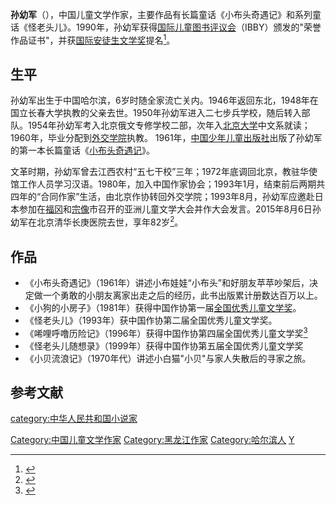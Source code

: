 {{Infobox writer <!-- For more information see [[:Template:Infobox_Writer/doc|:Template:Infobox Writer/doc]]. --> 
| name          = 孙幼军
| image         = 
| image_size    = 
| alt           = 
| caption       = 
| pseudonym     = 
| birth_name    =
| birth_date    = {{Birth date|1933|06|23}}
| birth_place   = [[中国|中国]]，哈尔滨
| death_date    = {{Death date and age|2015|08|06|1933|06|23}}
| death_place   = [[中国|中国]], [[北京|北京]]
| resting_place = 
| occupation    = 儿童文学家
| language      = 汉语
| nationality   = 中国
| ethnicity     = 
| citizenship   = 
| education     = [[北京大学|北京大学]]
| alma_mater    = 
| period        = 
| genre         = 
| subject       = 
| movement      = [[浪漫主义|浪漫主义]]
| notableworks  = ''小布头奇遇记''<br>''怪老头儿''
| spouse        = 
| partner       = 
| children      = 
| relatives     = 
| awards        = 
| signature     = 
| signature_alt = 
| module        =
| portaldisp    = 
}}
'''孙幼军'''（{{bd|1933年|6月23日<ref>[http://news.xinhuanet.com/2015-08/10/c_1116205626.htm “小布头”之父、儿童文学作家孙幼军逝世]</ref>|2015年|8月6日|catIdx=Sun}}），中国儿童文学作家，主要作品有长篇童话《小布头奇遇记》和系列童话《怪老头儿》。1990年，孙幼军获得[[国际儿童图书评议会|国际儿童图书评议会]]（IBBY）颁发的"荣誉作品证书"，并获[[国际安徒生文学奖|国际安徒生文学奖]]提名<ref name=洋教头>{{cite book|title=洋教头手记|publisher=春风文艺出版社|year=2010}}</ref>。

==生平==
孙幼军出生于中国哈尔滨，6岁时随全家流亡关内。1946年返回东北，1948年在国立长春大学执教的父亲去世。1950年孙幼军进入二七步兵学校，随后转入部队{{R|洋教头|page=74-75}}。1954年孙幼军考入北京俄文专修学校二部，次年入[[北京大学|北京大学]]中文系就读；1960年，毕业分配到[[外交学院|外交学院]]执教。
1961年，[[中国少年儿童出版社|中国少年儿童出版社]]出版了孙幼军的第一本长篇童话《[[小布头奇遇记|小布头奇遇记]]》。

文革时期，孙幼军曾去江西农村“五七干校”三年；1972年底调回北京，教驻华使馆工作人员学习汉语{{R|洋教头|page=2-4}}。1980年，加入中国作家协会；1993年1月，结束前后两期共四年的“合同作家”生活，由北京作协转回外交学院；1993年8月，孙幼军应邀赴日本参加在[[福冈|福冈]]和[[宗像|宗像]]市召开的亚洲儿童文学大会并作大会发言。2015年8月6日孙幼军在北京清华长庚医院去世，享年82岁<ref>{{cite web|title=孙幼军逝世|url=http://cul.sohu.com/20150810/n418509201.shtml|accessdate=2017-03-28|archive-date=2019-06-04|archive-url=https://web.archive.org/web/20190604181350/http://cul.sohu.com/20150810/n418509201.shtml|dead-url=no}}</ref>。

==作品==
*《小布头奇遇记》（1961年）讲述小布娃娃“小布头”和好朋友苹苹吵架后，决定做一个勇敢的小朋友离家出走之后的经历，此书出版累计册数达百万以上。
*《小狗的小房子》（1981年）获得中国作协第一届[[全国优秀儿童文学奖|全国优秀儿童文学奖]]。
*《怪老头儿》（1993年）获中国作协第二届全国优秀儿童文学奖。
*《唏哩呼噜历险记》（1996年）获得中国作协第四届全国优秀儿童文学奖<ref>{{cite web|title=获奖信息|url=http://www.chinawriter.com.cn/zx/2007/2007-01-08/818.html|accessdate=2017-03-28|archive-date=2019-06-09|archive-url=https://web.archive.org/web/20190609222024/http://www.chinawriter.com.cn/zx/2007/2007-01-08/818.html|dead-url=no}}</ref>
*《怪老头儿随想录》（1999年）获得中国作协第五届全国优秀儿童文学奖
*《小贝流浪记》（1970年代）讲述小白猫"小贝"与家人失散后的寻家之旅。

==参考文献==
<references/>

{{全国优秀儿童文学奖}}

{{Authority control}}
{{DEFAULTSORT:S}}
[[category:中华人民共和国小说家|category:中华人民共和国小说家]]
[[Category:中国儿童文学作家|Category:中国儿童文学作家]]
[[Category:黑龙江作家|Category:黑龙江作家]]
[[Category:哈尔滨人|Category:哈尔滨人]]
[[Category:孙姓|Y]]